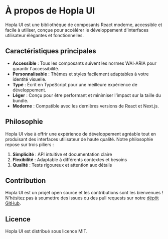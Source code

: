 # À propos de Hopla UI

Hopla UI est une bibliothèque de composants React moderne, accessible et facile à utiliser, conçue pour accélérer le développement d'interfaces utilisateur élégantes et fonctionnelles.

## Caractéristiques principales

- **Accessible** : Tous les composants suivent les normes WAI-ARIA pour garantir l'accessibilité.
- **Personnalisable** : Thèmes et styles facilement adaptables à votre identité visuelle.
- **Typé** : Écrit en TypeScript pour une meilleure expérience de développement.
- **Léger** : Conçu pour être performant et minimiser l'impact sur la taille du bundle.
- **Moderne** : Compatible avec les dernières versions de React et Next.js.

## Philosophie

Hopla UI vise à offrir une expérience de développement agréable tout en produisant des interfaces utilisateur de haute qualité. Notre philosophie repose sur trois piliers :

1. **Simplicité** : API intuitive et documentation claire
2. **Flexibilité** : Adaptable à différents contextes et besoins
3. **Qualité** : Tests rigoureux et attention aux détails

## Contribution

Hopla UI est un projet open source et les contributions sont les bienvenues ! N'hésitez pas à soumettre des issues ou des pull requests sur notre [dépôt GitHub](https://github.com/yourusername/hopla-ui).

## Licence

Hopla UI est distribué sous licence MIT.
